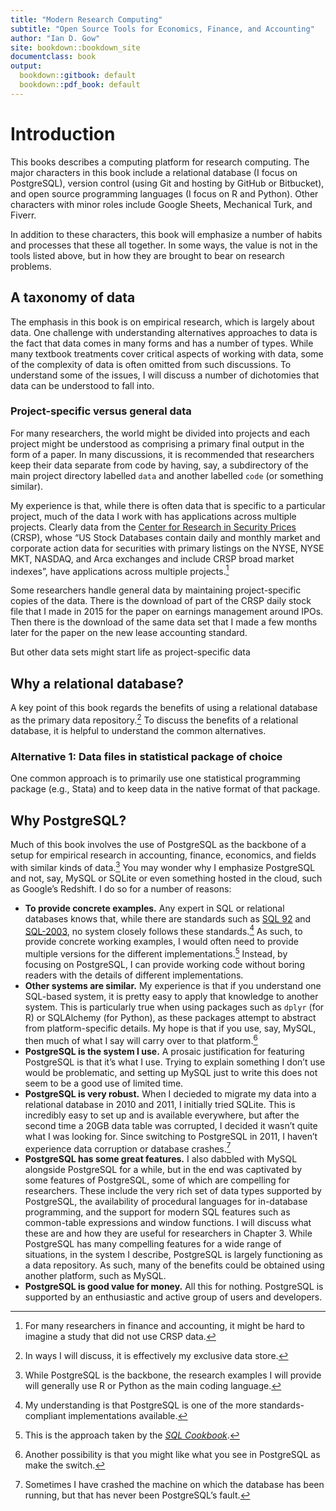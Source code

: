 ```yaml
---
title: "Modern Research Computing"
subtitle: "Open Source Tools for Economics, Finance, and Accounting"
author: "Ian D. Gow"
site: bookdown::bookdown_site
documentclass: book
output:
  bookdown::gitbook: default
  bookdown::pdf_book: default
---
```


# Introduction

This books describes a computing platform for research computing. 
The major characters in this book include a relational database (I focus on PostgreSQL), version control (using Git and hosting by GitHub or Bitbucket), and open source programming languages (I focus on R and Python). 
Other characters with minor roles include Google Sheets, Mechanical Turk, and Fiverr.  

In addition to these characters, this book will emphasize a number of habits and processes that these all together. In some ways, the value is not in the tools listed above, but in how they are brought to bear on research problems.

## A taxonomy of data

The emphasis in this book is on empirical research, which is largely about data.
One challenge with understanding alternatives approaches to data is the fact that data comes in many forms and has a number of types.
While many textbook treatments cover critical aspects of working with data, some of the complexity of data is often omitted from such discussions.
To understand some of the issues, I will discuss a number of dichotomies that data can be understood to fall into.

### Project-specific versus general data

For many researchers, the world might be divided into projects and each project might be understood as comprising a primary final output in the form of a paper.
In many discussions, it is recommended that researchers keep their data separate from code by having, say, a subdirectory of the main project directory labelled `data` and another labelled `code` (or something similar).

My experience is that, while there is often data that is specific to a particular project, much of the data I work with has applications across multiple projects.
Clearly data from the [Center for Research in Security Prices](http://www.crsp.com) (CRSP), whose "US Stock Databases contain daily and monthly market and corporate action data for securities with primary listings on the NYSE, NYSE MKT, NASDAQ, and Arca exchanges and include CRSP broad market indexes", have applications across multiple projects.^[For many researchers in finance and accounting, it might be hard to imagine a study that did not use CRSP data.]

Some researchers handle general data by maintaining project-specific copies of the data.
There is the download of part of the CRSP daily stock file that I made in 2015 for the paper on earnings management around IPOs. 
Then there is the download of the same data set that I made a few months later for the paper on the new lease accounting standard.

But other data sets might start life as project-specific data


## Why a relational database?

A key point of this book regards the benefits of using a relational database as the primary data repository.^[In ways I will discuss, it is effectively my exclusive data store.] To discuss the benefits of a relational database, it is helpful to understand the common alternatives.

### Alternative 1: Data files in statistical package of choice

One common approach is to primarily use one statistical programming package (e.g., Stata) and to keep data in the native format of that package.


## Why PostgreSQL?

Much of this book involves the use of PostgreSQL as the backbone of a setup for empirical research in accounting, finance, economics, and fields with similar kinds of data.^[While PostgreSQL is the backbone, the research examples I will provide will generally use R or Python as the main coding language.]
You may wonder why I emphasize PostgreSQL and not, say, MySQL or SQLite or even something hosted in the cloud, such as Google's Redshift. I do so for a number of reasons:

- **To provide concrete examples.** Any expert in SQL or relational databases knows that, while there are standards such as [SQL 92](https://en.wikipedia.org/wiki/SQL-92) and [SQL-2003](https://en.wikipedia.org/wiki/SQL:2003), no system closely follows these standards.^[My understanding is that PostgreSQL is one of the more standards-compliant implementations available.] 
As such, to provide concrete working examples, I would often need to provide multiple versions for the different implementations.^[This is the approach taken by the [*SQL Cookbook*](http://shop.oreilly.com/product/9780596009762.do).]
Instead, by focusing on PostgreSQL, I can provide working code without boring readers with the details of different implementations.
- **Other systems are similar.** My experience is that if you understand one SQL-based system, it is pretty easy to apply that knowledge to another system.
This is particularly true when using packages such as `dplyr` (for R) or SQLAlchemy (for Python), as these packages attempt to abstract from platform-specific details.
My hope is that if you use, say, MySQL, then much of what I say will carry over to that platform.^[Another possibility is that you might like what you see in PostgreSQL as make the switch.]
- **PostgreSQL is the system I use.** A prosaic justification for featuring PostgreSQL is that it's what I use.
Trying to explain something I don't use would be problematic, and setting up MySQL just to write this does not seem to be a good use of limited time.
- **PostgreSQL is very robust.** When I decieded to migrate my data into a relational database in 2010 and 2011, I initially tried SQLite.
This is incredibly easy to set up and is available everywhere, but after the second time a 20GB data table was corrupted, I decided it wasn't quite what I was looking for.
Since switching to PostgreSQL in 2011, I haven't experience data corruption or database crashes.^[Sometimes I have crashed the machine on which the database has been running, but that has never been PostgreSQL's fault.]
- **PostgreSQL has some great features.** I also dabbled with MySQL alongside PostgreSQL for a while, but in the end was captivated by some features of PostgreSQL, some of which are compelling for researchers. 
These include the very rich set of data types supported by PostgreSQL, the availability of procedural languages for in-database programming, and the support for modern SQL features such as common-table expressions and window functions. I will discuss what these are and how they are useful for researchers in Chapter 3.
While PostgreSQL has many compelling features for a wide range of situations, in the system I describe, PostgreSQL is largely functioning as a data repository. 
As such, many of the benefits could be obtained using another platform, such as MySQL.
- **PostgreSQL is good value for money.** All this for nothing.
PostgreSQL is supported by an enthusiastic and active group of users and developers.



